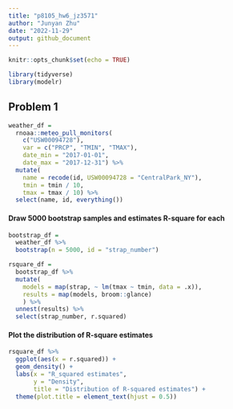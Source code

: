 ```yaml
---
title: "p8105_hw6_jz3571"
author: "Junyan Zhu"
date: "2022-11-29"
output: github_document
---
```


```r
knitr::opts_chunk$set(echo = TRUE)
```

```r
library(tidyverse)
library(modelr)
```

## Problem 1

```r
weather_df = 
  rnoaa::meteo_pull_monitors(
    c("USW00094728"),
    var = c("PRCP", "TMIN", "TMAX"), 
    date_min = "2017-01-01",
    date_max = "2017-12-31") %>%
  mutate(
    name = recode(id, USW00094728 = "CentralPark_NY"),
    tmin = tmin / 10,
    tmax = tmax / 10) %>%
  select(name, id, everything())
```

#### Draw 5000 bootstrap samples and estimates R-square for each
```r
bootstrap_df = 
  weather_df %>% 
  bootstrap(n = 5000, id = "strap_number")

rsquare_df = 
  bootstrap_df %>% 
  mutate(
    models = map(strap, ~ lm(tmax ~ tmin, data = .x)),
    results = map(models, broom::glance)
    ) %>% 
  unnest(results) %>% 
  select(strap_number, r.squared)

```

#### Plot the distribution of R-square estimates
```r
rsquare_df %>% 
  ggplot(aes(x = r.squared)) +
  geom_density() +
  labs(x = "R_squared estimates",
       y = "Density",
       title = "Distribution of R-squared estimates") +
  theme(plot.title = element_text(hjust = 0.5))
```

